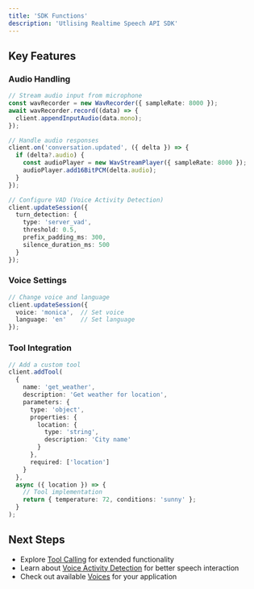 ```yaml
---
title: 'SDK Functions'
description: 'Utlising Realtime Speech API SDK'
---
```


## Key Features

### Audio Handling
```typescript
// Stream audio input from microphone
const wavRecorder = new WavRecorder({ sampleRate: 8000 });
await wavRecorder.record((data) => {
  client.appendInputAudio(data.mono);
});

// Handle audio responses
client.on('conversation.updated', ({ delta }) => {
  if (delta?.audio) {
    const audioPlayer = new WavStreamPlayer({ sampleRate: 8000 });
    audioPlayer.add16BitPCM(delta.audio);
  }
});

// Configure VAD (Voice Activity Detection)
client.updateSession({
  turn_detection: {
    type: 'server_vad',
    threshold: 0.5,
    prefix_padding_ms: 300,
    silence_duration_ms: 500
  }
});
```

### Voice Settings
```typescript
// Change voice and language
client.updateSession({
  voice: 'monica',  // Set voice
  language: 'en'    // Set language
});
```

### Tool Integration
```typescript
// Add a custom tool
client.addTool(
  {
    name: 'get_weather',
    description: 'Get weather for location',
    parameters: {
      type: 'object',
      properties: {
        location: {
          type: 'string',
          description: 'City name'
        }
      },
      required: ['location']
    }
  },
  async ({ location }) => {
    // Tool implementation
    return { temperature: 72, conditions: 'sunny' };
  }
);
```

## Next Steps
- Explore [Tool Calling](/concepts/tool_calling) for extended functionality
- Learn about [Voice Activity Detection](/concepts/vad) for better speech interaction
- Check out available [Voices](/concepts/voice) for your application